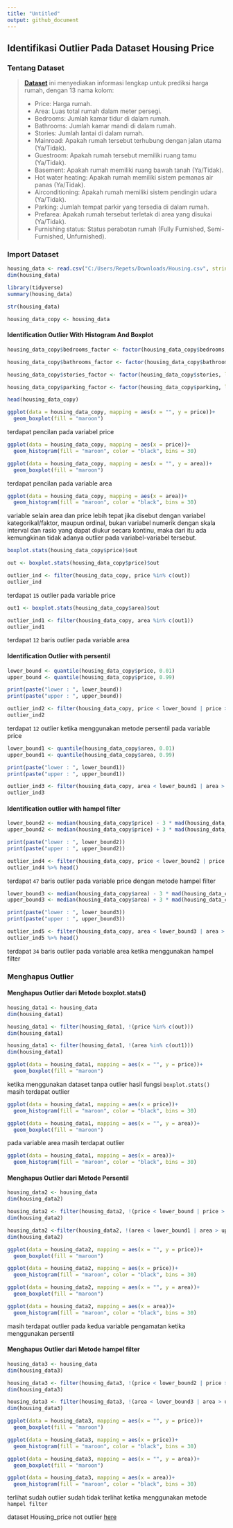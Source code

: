 ---
title: "Untitled"
output: github_document
---

## Identifikasi Outlier Pada Dataset Housing Price

### Tentang Dataset

> [**Dataset**](https://www.kaggle.com/datasets/harishkumardatalab/housing-price-prediction)
> ini menyediakan informasi lengkap untuk prediksi harga rumah, dengan
> 13 nama kolom:
>
> - Price: Harga rumah.
> - Area: Luas total rumah dalam meter persegi.
> - Bedrooms: Jumlah kamar tidur di dalam rumah.
> - Bathrooms: Jumlah kamar mandi di dalam rumah.
> - Stories: Jumlah lantai di dalam rumah.
> - Mainroad: Apakah rumah tersebut terhubung dengan jalan utama
>   (Ya/Tidak).
> - Guestroom: Apakah rumah tersebut memiliki ruang tamu (Ya/Tidak).
> - Basement: Apakah rumah memiliki ruang bawah tanah (Ya/Tidak).
> - Hot water heating: Apakah rumah memiliki sistem pemanas air panas
>   (Ya/Tidak).
> - Airconditioning: Apakah rumah memiliki sistem pendingin udara
>   (Ya/Tidak).
> - Parking: Jumlah tempat parkir yang tersedia di dalam rumah.
> - Prefarea: Apakah rumah tersebut terletak di area yang disukai
>   (Ya/Tidak).
> - Furnishing status: Status perabotan rumah (Fully Furnished,
>   Semi-Furnished, Unfurnished).

### Import Dataset

```{r}
housing_data <- read.csv("C:/Users/Repets/Downloads/Housing.csv", stringsAsFactors = TRUE)
dim(housing_data)
```

```{r}
library(tidyverse)
summary(housing_data)
```

```{r}
str(housing_data)
```

```{r}
housing_data_copy <- housing_data
```

#### Identification Outlier With Histogram And Boxplot

```{r}
housing_data_copy$bedrooms_factor <- factor(housing_data_copy$bedrooms, levels = c(1, 2, 3, 4, 5, 6), labels = c("kamar1", "kamar2", "kamar3", "kamar4", "kamar5", "kamar6"))

housing_data_copy$bathrooms_factor <- factor(housing_data_copy$bathrooms, levels = c(1, 2, 3, 4), labels = c("kamar mandi1", "kamar mandi2", "kamar mandi3", "kamar mandi4"))

housing_data_copy$stories_factor <- factor(housing_data_copy$stories, levels = c(1, 2, 3, 4), labels = c("satu lantai", "dua lantai", "tiga lantai", "empat lantai"))

housing_data_copy$parking_factor <- factor(housing_data_copy$parking, levels = c(0, 1, 2, 3), labels = c("tanpa parkir" ,"satu parkir", "dua parkir", "tiga parkir"))
```

```{r}
head(housing_data_copy)
```
```{r}
ggplot(data = housing_data_copy, mapping = aes(x = "", y = price))+
  geom_boxplot(fill = "maroon")
```

terdapat pencilan pada variabel price

```{r}
ggplot(data = housing_data_copy, mapping = aes(x = price))+
  geom_histogram(fill = "maroon", color = "black", bins = 30)
```

```{r}
ggplot(data = housing_data_copy, mapping = aes(x = "", y = area))+
  geom_boxplot(fill = "maroon")
```

terdapat pencilan pada variable area

```{r}
ggplot(data = housing_data_copy, mapping = aes(x = area))+
  geom_histogram(fill = "maroon", color = "black", bins = 30)
```

variable selain area dan price lebih tepat jika disebut dengan variabel kategorikal/faktor, maupun ordinal, bukan variabel numerik dengan skala interval dan rasio yang dapat diukur secara kontinu, maka dari itu ada kemungkinan tidak adanya outlier pada variabel-variabel tersebut.

```{r}
boxplot.stats(housing_data_copy$price)$out
```

```{r}
out <- boxplot.stats(housing_data_copy$price)$out

outlier_ind <- filter(housing_data_copy, price %in% c(out))
outlier_ind
```
terdapat `15` outlier pada variable price

```{r}
out1 <- boxplot.stats(housing_data_copy$area)$out

outlier_ind1 <- filter(housing_data_copy, area %in% c(out1))
outlier_ind1
```
terdapat `12` baris outlier pada variable area

#### Identification Outlier with persentil

```{r}
lower_bound <- quantile(housing_data_copy$price, 0.01)
upper_bound <- quantile(housing_data_copy$price, 0.99)

print(paste("lower : ", lower_bound))
print(paste("upper : ", upper_bound))
```

```{r}
outlier_ind2 <- filter(housing_data_copy, price < lower_bound | price > upper_bound)
outlier_ind2
```
terdapat `12` outlier ketika menggunakan metode persentil pada variable price

```{r}
lower_bound1 <- quantile(housing_data_copy$area, 0.01)
upper_bound1 <- quantile(housing_data_copy$area, 0.99)

print(paste("lower : ", lower_bound1))
print(paste("upper : ", upper_bound1))
```

```{r}
outlier_ind3 <- filter(housing_data_copy, area < lower_bound1 | area > upper_bound1)
outlier_ind3
```

#### Identification outlier with hampel filter

```{r}
lower_bound2 <- median(housing_data_copy$price) - 3 * mad(housing_data_copy$price, constant = 1)
upper_bound2 <- median(housing_data_copy$price) + 3 * mad(housing_data_copy$price, constant = 1)

print(paste("lower : ", lower_bound2))
print(paste("upper : ", upper_bound2))
```

```{r}
outlier_ind4 <- filter(housing_data_copy, price < lower_bound2 | price > upper_bound2)
outlier_ind4 %>% head()
```
terdapat `47` baris outlier pada variable price dengan metode hampel filter

```{r}
lower_bound3 <- median(housing_data_copy$area) - 3 * mad(housing_data_copy$area, constant = 1)
upper_bound3 <- median(housing_data_copy$area) + 3 * mad(housing_data_copy$area, constant = 1)

print(paste("lower : ", lower_bound3))
print(paste("upper : ", upper_bound3))
```

```{r}
outlier_ind5 <- filter(housing_data_copy, area < lower_bound3 | area > upper_bound3)
outlier_ind5 %>% head()
```
terdapat `34` baris outlier pada variable area ketika menggunakan hampel filter

### Menghapus Outlier

#### Menghapus Outlier dari Metode boxplot.stats()

```{r}
housing_data1 <- housing_data
dim(housing_data1)
```

```{r}
housing_data1 <- filter(housing_data1, !(price %in% c(out)))
dim(housing_data1)
```

```{r}
housing_data1 <- filter(housing_data1, !(area %in% c(out1)))
dim(housing_data1)
```

```{r}
ggplot(data = housing_data1, mapping = aes(x = "", y = price))+
  geom_boxplot(fill = "maroon")
```
ketika menggunakan dataset tanpa outlier hasil fungsi `boxplot.stats()` masih terdapat outlier

```{r}
ggplot(data = housing_data1, mapping = aes(x = price))+
  geom_histogram(fill = "maroon", color = "black", bins = 30)
```

```{r}
ggplot(data = housing_data1, mapping = aes(x = "", y = area))+
  geom_boxplot(fill = "maroon")
```
pada variable area masih terdapat outlier

```{r}
ggplot(data = housing_data1, mapping = aes(x = area))+
  geom_histogram(fill = "maroon", color = "black", bins = 30)
```

#### Menghapus Outlier dari Metode Persentil

```{r}
housing_data2 <- housing_data
dim(housing_data2)
```

```{r}
housing_data2 <- filter(housing_data2, !(price < lower_bound | price > upper_bound))
dim(housing_data2)
```

```{r}
housing_data2 <-filter(housing_data2, !(area < lower_bound1 | area > upper_bound1))
dim(housing_data2)
```
```{r}
ggplot(data = housing_data2, mapping = aes(x = "", y = price))+
  geom_boxplot(fill = "maroon")
```

```{r}
ggplot(data = housing_data2, mapping = aes(x = price))+
  geom_histogram(fill = "maroon", color = "black", bins = 30)
```


```{r}
ggplot(data = housing_data2, mapping = aes(x = "", y = area))+
  geom_boxplot(fill = "maroon")
```

```{r}
ggplot(data = housing_data2, mapping = aes(x = area))+
  geom_histogram(fill = "maroon", color = "black", bins = 30)
```
masih terdapat outlier pada kedua variable pengamatan ketika menggunakan persentil

#### Menghapus Outlier dari Metode hampel filter

```{r}
housing_data3 <- housing_data
dim(housing_data3)
```

```{r}
housing_data3 <- filter(housing_data3, !(price < lower_bound2 | price > upper_bound2))
dim(housing_data3)
```

```{r}
housing_data3 <- filter(housing_data3, !(area < lower_bound3 | area > upper_bound3))
dim(housing_data3)
```
```{r}
ggplot(data = housing_data3, mapping = aes(x = "", y = price))+
  geom_boxplot(fill = "maroon")
```

```{r}
ggplot(data = housing_data3, mapping = aes(x = price))+
  geom_histogram(fill = "maroon", color = "black", bins = 30)
```

```{r}
ggplot(data = housing_data3, mapping = aes(x = "", y = area))+
  geom_boxplot(fill = "maroon")
```

```{r}
ggplot(data = housing_data3, mapping = aes(x = area))+
  geom_histogram(fill = "maroon", color = "black", bins = 30)
```

terlihat sudah outlier sudah tidak terlihat ketika menggunakan metode `hampel filter`

dataset Housing_price not outlier [here](https://github.com/muhammadrendysa/dataset_tanpa_outlier/blob/main/Housing_price_notOutlier.xlsx)















